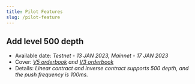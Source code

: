 ```yaml
---
title: Pilot Features
slug: /pilot-feature
---
```


## Add level 500 depth
* Available date: *Testnet - 13 JAN 2023, Mainnet - 17 JAN 2023*
* Cover: *[V5 orderbook](v5/websocket/public/orderbook#) and [V3 orderbook](derivatives/ws-public/orderbook#)*
* Details: *Linear contract and inverse contract supports 500 depth, and the push frequency is 100ms.*
